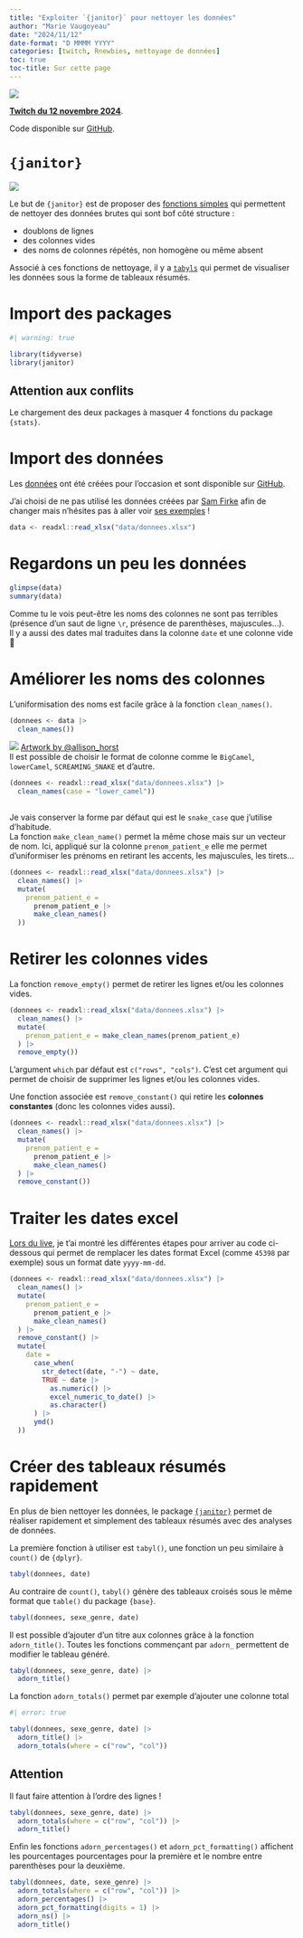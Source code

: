 ```yaml
---
title: "Exploiter `{janitor}` pour nettoyer les données"
author: "Marie Vaugoyeau"
date: "2024/11/12"
date-format: "D MMMM YYYY"
categories: [twitch, Rnewbies, nettoyage de données]
toc: true
toc-title: Sur cette page
---
```


[![](demoiselle.png){fig-align="center"}](https://500px.com/p/antoinemach?view=photos)

::: {.callout-note icon="false"}
[**Twitch du 12 novembre 2024**](https://www.twitch.tv/videos/2300000755).\

Code disponible sur [GitHub](https://github.com/Vaugoyeau/twitch_janitor).
:::

# `{janitor}`  
[![](https://sfirke.github.io/janitor/reference/figures/logo_small.png)](https://sfirke.github.io/janitor/)  
  

Le but de `{janitor}` est de proposer des [fonctions simples](https://cran.r-project.org/web/packages/janitor/vignettes/janitor.html) qui permettent de nettoyer des données brutes qui sont bof côté structure :  
  
- doublons de lignes  
- des colonnes vides  
- des noms de colonnes répétés, non homogène ou même absent  
  
Associé à ces fonctions de nettoyage, il y a [`tabyls`](https://sfirke.github.io/janitor/articles/tabyls.html) qui permet de visualiser les données sous la forme de tableaux résumés.  
  
# Import des packages   
```r
#| warning: true

library(tidyverse)
library(janitor)
```

::: callout-warning
## Attention aux conflits  

Le chargement des deux packages à masquer 4 fonctions du package `{stats}`.  
:::  
  
# Import des données   
Les [données](https://github.com/Vaugoyeau/twitch_janitor/blob/master/data/donnees.xlsx) ont été créées pour l'occasion et sont disponible sur [GitHub](https://github.com/Vaugoyeau/twitch_janitor).  
  
J'ai choisi de ne pas utilisé les données créées par [Sam Firke](https://github.com/sfirke/janitor/blob/main/dirty_data.xlsx) afin de changer mais n'hésites pas à aller voir [ses exemples](https://github.com/sfirke/janitor) !  
  
```r
data <- readxl::read_xlsx("data/donnees.xlsx")
```
  
# Regardons un peu les données   
```r
glimpse(data)
summary(data)
```

Comme tu le vois peut-être les noms des colonnes ne sont pas terribles (présence d'un saut de ligne `\r`, présence de parenthèses, majuscules...).  
Il y a aussi des dates mal traduites dans la colonne `date` et une colonne vide 😬  
  
  
# Améliorer les noms des colonnes  
L'uniformisation des noms est facile grâce à la fonction `clean_names()`.  
```r
(donnees <- data |> 
  clean_names())
```
  
![](img/format_nom.png) [Artwork by @allison_horst](https://allisonhorst.com/)  
Il est possible de choisir le format de colonne comme le `BigCamel`, `lowerCamel`, `SCREAMING_SNAKE` et d'autre.   
  
```r
(donnees <- readxl::read_xlsx("data/donnees.xlsx") |> 
  clean_names(case = "lower_camel"))
  
```
  
Je vais conserver la forme par défaut qui est le `snake_case` que j'utilise d'habitude.  
La fonction `make_clean_name()` permet la même chose mais sur un vecteur de nom. Ici, appliqué sur la colonne `prenom_patient_e` elle me permet d'uniformiser les prénoms en retirant les accents, les majuscules, les tirets...  
   
```r
(donnees <- readxl::read_xlsx("data/donnees.xlsx") |> 
  clean_names() |> 
  mutate(
    prenom_patient_e = 
      prenom_patient_e |> 
      make_clean_names()
  ))
```

# Retirer les colonnes vides  
La fonction `remove_empty()` permet de retirer les lignes et/ou les colonnes vides.  
```r
(donnees <- readxl::read_xlsx("data/donnees.xlsx") |> 
  clean_names() |> 
  mutate(
    prenom_patient_e = make_clean_names(prenom_patient_e)
  ) |> 
  remove_empty())
```

::: callout-note  
L'argument `which` par défaut est `c("rows", "cols")`. C'est cet argument qui permet de choisir de supprimer les lignes et/ou les colonnes vides.  
:::  
  
Une fonction associée est `remove_constant()` qui retire les **colonnes constantes** (donc les colonnes vides aussi).    
  
```r
(donnees <- readxl::read_xlsx("data/donnees.xlsx") |> 
  clean_names() |> 
  mutate(
    prenom_patient_e = 
      prenom_patient_e |> 
      make_clean_names()
  ) |> 
  remove_constant())
```
   

# Traiter les dates excel  
[Lors du live](https://www.twitch.tv/videos/2300000755), je t'ai montré les différentes étapes pour arriver au code ci-dessous qui permet de remplacer les dates format Excel (comme `45398` par exemple) sous un format date `yyyy-mm-dd`.  
  
```r
(donnees <- readxl::read_xlsx("data/donnees.xlsx") |> 
  clean_names() |> 
  mutate(
    prenom_patient_e = 
      prenom_patient_e |> 
      make_clean_names()
  ) |> 
  remove_constant() |> 
  mutate(
    date = 
      case_when(
        str_detect(date, "-") ~ date,
        TRUE ~ date |> 
          as.numeric() |> 
          excel_numeric_to_date() |> 
          as.character()
      ) |> 
      ymd()
  ))
```
  
# Créer des tableaux résumés rapidement  
En plus de bien nettoyer les données, le package [`{janitor}`](https://sfirke.github.io/janitor/articles/tabyls.html) permet de réaliser rapidement et simplement des tableaux résumés avec des analyses de données.  

La première fonction à utiliser est `tabyl()`, une fonction un peu similaire à `count()` de `{dplyr}`.  
  
```r
tabyl(donnees, date)

```

Au contraire de `count()`, `tabyl()` génère des tableaux croisés sous le même format que `table()` du package `{base}`.  
  
```r
tabyl(donnees, sexe_genre, date)
```

Il est possible d'ajouter d'un titre aux colonnes grâce à la fonction `adorn_title()`.  Toutes les fonctions commençant par `adorn_` permettent de modifier le tableau généré.  
  
```r
tabyl(donnees, sexe_genre, date) |> 
  adorn_title()
```

La fonction `adorn_totals()` permet par exemple d'ajouter une colonne total   
```r
#| error: true

tabyl(donnees, sexe_genre, date) |> 
  adorn_title() |> 
  adorn_totals(where = c("row", "col"))
```

::: callout-warning
## Attention  

Il faut faire attention à l’ordre des lignes !  
:::
  
```r
tabyl(donnees, sexe_genre, date) |> 
  adorn_totals(where = c("row", "col")) |> 
  adorn_title()
```

Enfin les fonctions `adorn_percentages()` et `adorn_pct_formatting()` affichent les pourcentages pourcentages pour la première et le nombre entre parenthèses pour la deuxième.  

```r
tabyl(donnees, date, sexe_genre) |> 
  adorn_totals(where = c("row", "col")) |> 
  adorn_percentages() |> 
  adorn_pct_formatting(digits = 1) |> 
  adorn_ns() |> 
  adorn_title()
```
  